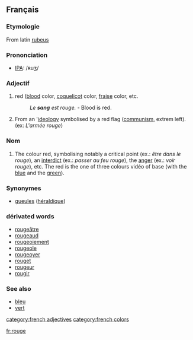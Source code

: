 ==Français==
===Etymologie===
From latin [[rubeus]]
===Prononciation===
*[[w:IPA|IPA]]: /ʀuʒ/
===Adjectif===
# red ([[blood]] color, [[coquelicot]] color, [[fraise]] color, etc. 
#: ''Le '''sang''' est rouge.'' - Blood is red.
# From an '[[ideology]]  symbolised by a red flag ([[communism]], extrem left). (ex: ''L'armée rouge'')
===Nom===
# The colour red, symbolising notably a critical point (ex.: ''être dans le rouge''), an [[interdict]] (ex.: ''passer au feu rouge''), the [[anger]] (ex.: ''voir rouge''), etc. The red is the one of three colours vidéo<!--sic--> of base (with the [[blue]] and the [[green]]).

===Synonymes===
*[[gueules]] ([[héraldique]])
===dérivated words===
*[[rougeâtre]]
*[[rougeaud]]
*[[rougeoiement]]
*[[rougeole]]
*[[rougeoyer]]
*[[rouget]]
*[[rougeur]]
*[[rougir]]

===See also===
*[[bleu]]
*[[vert]]

[[category:french adjectives]]
[[category:french colors]]

[[fr:rouge]]